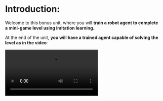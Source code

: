 # Introduction:

Welcome to this bonus unit, where you will **train a robot agent to complete a mini-game level using imitation learning.**

At the end of the unit, **you will have a trained agent capable of solving the level as in the video**:

<video src="https://huggingface.co/datasets/huggingface-deep-rl-course/course-images/resolve/main/en/unit13/onnx_inference_test.mp4" type="video/mp4" controls autoplay loop mute />


## Objectives:

- Learn how to use imitation learning with Godot RL Agents by training an agent to complete a mini-game environment using human-recorded expert demonstrations.

## Prerequisites and requirements:

- It is recommended that you complete the previous chapter ([Godot RL Agents](https://huggingface.co/learn/deep-rl-course/unitbonus3/godotrl)) before starting this tutorial,
- Some familiarity with Godot is recommended, although completing the tutorial does not require any gdscript coding knowledge,
- Godot with .NET support (tested to work with [4.3.dev5 .NET](https://godotengine.org/article/dev-snapshot-godot-4-3-dev-5/), may work with newer versions too),
- Godot RL Agents (you can use `pip install godot-rl` in the venv/conda env),
- [Imitation library](train-our-robot.mdx),
- Time: ~1-2 hours to complete the project and training. It can be outside of this range depending on the hardware used.